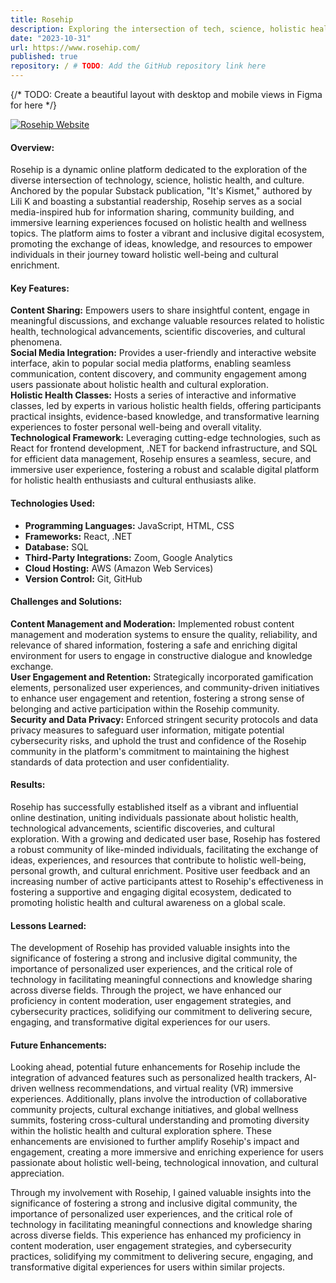 ```yaml
---
title: Rosehip
description: Exploring the intersection of tech, science, holistic health, and culture. Click to read It's Kismet, by Lili K, a Substack publication with thousands of subscribers.
date: "2023-10-31"
url: https://www.rosehip.com/
published: true
repository: / # TODO: Add the GitHub repository link here
---
```


{/* TODO: Create a beautiful layout with desktop and mobile views in Figma for here */}

[![Rosehip Website](/rosehip-website.png)](https://www.rosehip.com)

#### Overview:

Rosehip is a dynamic online platform dedicated to the exploration of the diverse intersection of technology, science, holistic health, and culture. Anchored by the popular Substack publication, "It's Kismet," authored by Lili K and boasting a substantial readership, Rosehip serves as a social media-inspired hub for information sharing, community building, and immersive learning experiences focused on holistic health and wellness topics. The platform aims to foster a vibrant and inclusive digital ecosystem, promoting the exchange of ideas, knowledge, and resources to empower individuals in their journey toward holistic well-being and cultural enrichment.

#### Key Features:

**Content Sharing:** Empowers users to share insightful content, engage in meaningful discussions, and exchange valuable resources related to holistic health, technological advancements, scientific discoveries, and cultural phenomena.\
**Social Media Integration:** Provides a user-friendly and interactive website interface, akin to popular social media platforms, enabling seamless communication, content discovery, and community engagement among users passionate about holistic health and cultural exploration.\
**Holistic Health Classes:** Hosts a series of interactive and informative classes, led by experts in various holistic health fields, offering participants practical insights, evidence-based knowledge, and transformative learning experiences to foster personal well-being and overall vitality.\
**Technological Framework:** Leveraging cutting-edge technologies, such as React for frontend development, .NET for backend infrastructure, and SQL for efficient data management, Rosehip ensures a seamless, secure, and immersive user experience, fostering a robust and scalable digital platform for holistic health enthusiasts and cultural enthusiasts alike.

#### Technologies Used:

- **Programming Languages:** JavaScript, HTML, CSS
- **Frameworks:** React, .NET
- **Database:** SQL
- **Third-Party Integrations:** Zoom, Google Analytics
- **Cloud Hosting:** AWS (Amazon Web Services)
- **Version Control:** Git, GitHub

#### Challenges and Solutions:

**Content Management and Moderation:** Implemented robust content management and moderation systems to ensure the quality, reliability, and relevance of shared information, fostering a safe and enriching digital environment for users to engage in constructive dialogue and knowledge exchange.\
**User Engagement and Retention:** Strategically incorporated gamification elements, personalized user experiences, and community-driven initiatives to enhance user engagement and retention, fostering a strong sense of belonging and active participation within the Rosehip community.\
**Security and Data Privacy:** Enforced stringent security protocols and data privacy measures to safeguard user information, mitigate potential cybersecurity risks, and uphold the trust and confidence of the Rosehip community in the platform's commitment to maintaining the highest standards of data protection and user confidentiality.

#### Results:

Rosehip has successfully established itself as a vibrant and influential online destination, uniting individuals passionate about holistic health, technological advancements, scientific discoveries, and cultural exploration. With a growing and dedicated user base, Rosehip has fostered a robust community of like-minded individuals, facilitating the exchange of ideas, experiences, and resources that contribute to holistic well-being, personal growth, and cultural enrichment. Positive user feedback and an increasing number of active participants attest to Rosehip's effectiveness in fostering a supportive and engaging digital ecosystem, dedicated to promoting holistic health and cultural awareness on a global scale.

#### Lessons Learned:

The development of Rosehip has provided valuable insights into the significance of fostering a strong and inclusive digital community, the importance of personalized user experiences, and the critical role of technology in facilitating meaningful connections and knowledge sharing across diverse fields. Through the project, we have enhanced our proficiency in content moderation, user engagement strategies, and cybersecurity practices, solidifying our commitment to delivering secure, engaging, and transformative digital experiences for our users.

#### Future Enhancements:

Looking ahead, potential future enhancements for Rosehip include the integration of advanced features such as personalized health trackers, AI-driven wellness recommendations, and virtual reality (VR) immersive experiences. Additionally, plans involve the introduction of collaborative community projects, cultural exchange initiatives, and global wellness summits, fostering cross-cultural understanding and promoting diversity within the holistic health and cultural exploration sphere. These enhancements are envisioned to further amplify Rosehip's impact and engagement, creating a more immersive and enriching experience for users passionate about holistic well-being, technological innovation, and cultural appreciation.

Through my involvement with Rosehip, I gained valuable insights into the significance of fostering a strong and inclusive digital community, the importance of personalized user experiences, and the critical role of technology in facilitating meaningful connections and knowledge sharing across diverse fields. This experience has enhanced my proficiency in content moderation, user engagement strategies, and cybersecurity practices, solidifying my commitment to delivering secure, engaging, and transformative digital experiences for users within similar projects.
